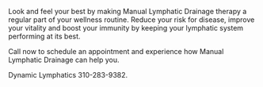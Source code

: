 Look and feel your best by making Manual Lymphatic Drainage therapy a regular part of your wellness routine. Reduce your risk for disease, improve your vitality and boost your immunity by keeping your lymphatic system performing at its best.

Call now to schedule an appointment and experience how Manual Lymphatic Drainage can help you.

Dynamic Lymphatics 310-283-9382.